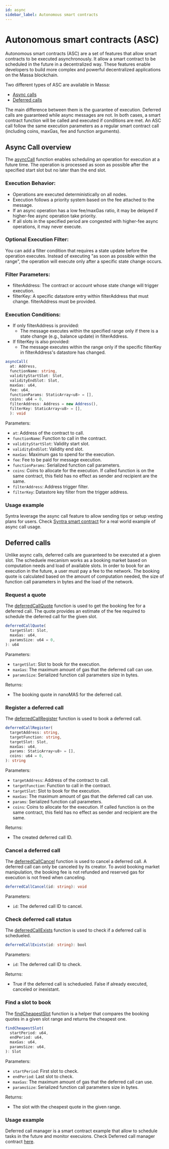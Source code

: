```yaml
---
id: async
sidebar_label: Autonomous smart contracts
---
```


# Autonomous smart contracts (ASC)

Autonomous smart contracts (ASC) are a set of features that allow smart contracts to be executed asynchronously.
It allow a smart contract to be scheduled in the future in a decentralized way.
These features enable developers to build more complex and powerful decentralized applications on the Massa blockchain.

Two different types of ASC are available in Massa:
- [Async calls](/docs/learn/asc/massa-asc#async-messages-allowing-smart-contracts-to-emit-operation-like-messages)
- [Deferred calls](/docs/learn/asc/massa-asc#deferred-calls-scheduling-future-calls-with-guaranteed-execution)

The main difference between them is the guarantee of execution. Deferred calls are guaranteed while async messages are not.
In both cases, a smart contract function will be called and executed if conditions are met.
An ASC call follow the same execution parameters as a regular smart contract call (including coins, maxGas, fee and function arguments).

## Async Call overview

The [asyncCall](https://github.com/massalabs/massa-as-sdk/blob/main/assembly/std/contract/calls.ts#L204) function enables scheduling an operation for execution at a future time. The operation is processed as soon as possible after the specified start slot but no later than the end slot.

### Execution Behavior:
- Operations are executed deterministically on all nodes.
- Execution follows a priority system based on the fee attached to the message.
- If an async operation has a low fee/maxGas ratio, it may be delayed if higher-fee async operation take priority.
- If all slots in the specified period are congested with higher-fee async operations, it may never execute.

### Optional Execution Filter:
You can add a filter condition that requires a state update before the operation executes. Instead of executing "as soon as possible within the range", the operation will execute only after a specific state change occurs.

### Filter Parameters:
- filterAddress: The contract or account whose state change will trigger execution.
- filterKey: A specific datastore entry within filterAddress that must change. filterAddress must be provided.

### Execution Conditions:
- If only filterAddress is provided:
   - The message executes within the specified range only if there is a state change (e.g., balance update) in filterAddress.
- If filterKey is also provided:
   - The message executes within the range only if the specific filterKey in filterAddress's datastore has changed.

```typescript
asyncCall(
  at: Address,
  functionName: string,
  validityStartSlot: Slot,
  validityEndSlot: Slot,
  maxGas: u64,
  fee: u64,
  functionParams: StaticArray<u8> = [],
  coins: u64 = 0,
  filterAddress: Address = new Address(),
  filterKey: StaticArray<u8> = [],
  ): void
```

Parameters:
   - `at`: Address of the contract to call.
   - `functionName`: Function to call in the contract.
   - `validityStartSlot`: Validity start slot.
   - `validityEndSlot`: Validity end slot.
   - `maxGas`: Maximum gas to spend for the execution.
   - `fee`: Fee to be paid for message execution.
   - `functionParams`: Serialized function call parameters.
   - `coins`: Coins to allocate for the execution. If called function is on the same contract, this field has no effect as sender and recipient are the same.
   - `filterAddress`: Address trigger filter.
   - `filterKey`: Datastore key filter from the trigger address.

### Usage example

Syntra leverage the async call feature to allow sending tips or setup vesting plans for users.
Check [Syntra smart contract](https://github.com/massalabs/syntra/blob/main/smart-contract/assembly/internal.ts#L76) for a real world example of async call usage.

## Deferred calls

Unlike async calls, deferred calls are guaranteed to be executed at a given slot.
The scheduele mecanism works as a booking market based on computation needs and load of available slots.
In order to book for an execution in the future, a user must pay a fee to the network.
The booking quote is calculated based on the amount of computation needed, the size of function call parameters in bytes and the load of the network.

### Request a quote

The [deferredCallQuote](https://github.com/massalabs/massa-as-sdk/blob/main/assembly/std/deferredCalls.ts#L17) function is used to get the booking fee for a deferred call. The quote provides an estimate of the fee required to schedule the deferred call for the given slot.

```typescript
deferredCallQuote(
  targetSlot: Slot,
  maxGas: u64,
  paramsSize: u64 = 0,
): u64
```

Parameters:
   - `targetSlot`: Slot to book for the execution.
   - `maxGas`: The maximum amount of gas that the deferred call can use.
   - `paramsSize`: Serialized function call parameters size in bytes.

Returns:
   - The booking quote in nanoMAS for the deferred call.

### Register a deferred call

The [deferredCallRegister](https://github.com/massalabs/massa-as-sdk/blob/main/assembly/std/deferredCalls.ts#L42) function is used to book a deferred call.

```typescript
deferredCallRegister(
  targetAddress: string,
  targetFunction: string,
  targetSlot: Slot,
  maxGas: u64,
  params: StaticArray<u8> = [],
  coins: u64 = 0,
): string
```

Parameters:
   - `targetAddress`: Address of the contract to call.
   - `targetFunction`: Function to call in the contract.
   - `targetSlot`: Slot to book for the execution.
   - `maxGas`: The maximum amount of gas that the deferred call can use.
   - `params`: Serialized function call parameters.
   - `coins`: Coins to allocate for the execution. If called function is on the same contract, this field has no effect as sender and recipient are the same.

Returns:
   - The created deferred call ID.

### Cancel a deferred call

The [deferredCallCancel](https://github.com/massalabs/massa-as-sdk/blob/main/assembly/std/deferredCalls.ts#L79) function is used to cancel a deferred call.
A deferred call can only be canceled by its creator.
To avoid booking market manipulation, the booking fee is not refunded and reserved gas for execution is not freed when canceling.

```typescript
deferredCallCancel(id: string): void
```

Parameters:
   - `id`: The deferred call ID to cancel.

### Check deferred call status

The [deferredCallExists](https://github.com/massalabs/massa-as-sdk/blob/main/assembly/std/deferredCalls.ts#L68) function is used to check if a deferred call is schedueled.

```typescript
deferredCallExists(id: string): bool
```

Parameters:
   - `id`: The deferred call ID to check.

Returns:
   - True if the deferred call is schedueled. False if already executed, canceled or inexistant.

### Find a slot to book

The [findCheapestSlot](https://github.com/massalabs/massa-as-sdk/blob/main/assembly/std/deferredCalls.ts#L92) function is a helper that compares the booking quotes in a given slot range and returns the cheapest one.

```typescript
findCheapestSlot(
  startPeriod: u64,
  endPeriod: u64,
  maxGas: u64,
  paramsSize: u64,
): Slot
```

Parameters:
   - `startPeriod`: First slot to check.
   - `endPeriod`: Last slot to check.
   - `maxGas`: The maximum amount of gas that the deferred call can use.
   - `paramsSize`: Serialized function call parameters size in bytes.

Returns:
   - The slot with the cheapest quote in the given range.

### Usage example

Deferred call manager is a smart contract example that allow to schedule tasks in the future and monitor execuions.
Check Deferred call manager contract [here](https://github.com/massalabs/massa-sc-examples/blob/main/deferred-call-manager/README.md).
